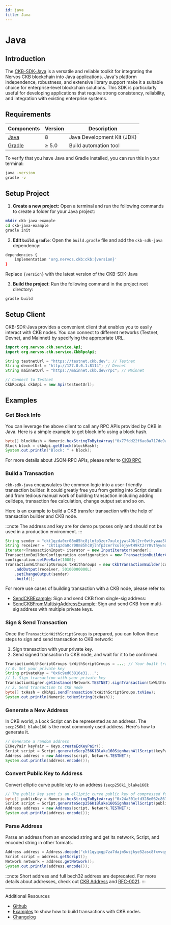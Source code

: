 ```yaml
---
id: java
title: Java
---
```



# Java

## Introduction

The [CKB-SDK-Java](https://github.com/nervosnetwork/ckb-sdk-java) is a versatile and reliable toolkit for integrating the Nervos CKB blockchain into Java applications. Java's platform independence, robustness, and extensive library support make it a suitable choice for enterprise-level blockchain solutions. This SDK is particularly useful for developing applications that require strong consistency, reliability, and integration with existing enterprise systems.

## Requirements

| Components                                                                  | Version  | Description                |
| --------------------------------------------------------------------------- | -------- | -------------------------- |
| [Java](https://www.oracle.com/java/technologies/javase-jdk8-downloads.html) | 8        | Java Development Kit (JDK) |
| [Gradle](https://gradle.org/install/)                                       | &ge; 5.0 | Build automation tool      |

To verify that you have Java and Gradle installed, you can run this in your terminal:

```bash
java -version
gradle -v
```

## Setup Project

1. **Create a new project:** Open a terminal and run the following commands to create a folder for your Java project:

```bash
mkdir ckb-java-example
cd ckb-java-example
gradle init
```

2. **Edit `build.gradle`**: Open the `build.gradle` file and add the `ckb-sdk-java` dependency:

```bash title='build.gradle'
dependencies {
    implementation 'org.nervos.ckb:ckb:{version}'
}
```

Replace `{version}` with the latest version of the CKB-SDK-Java

3. **Build the project**: Run the following command in the project root directory:

```bash
gradle build
```

## Setup Client

CKB-SDK-Java provides a convenient client that enables you to easily interact with CKB nodes. You can connect to different networks (Testnet, Devnet, and Mainnet) by specifying the appropriate URL.

```java
import org.nervos.ckb.service.Api;
import org.nervos.ckb.service.CkbRpcApi;

String testnetUrl = "https://testnet.ckb.dev"; // Testnet
String devnetUrl = "http://127.0.0.1:8114"; // Devnet
String mainnetUrl = "https://mainnet.ckb.dev/rpc"; // Mainnet

// Connect to Testnet
CkbRpcApi ckbApi = new Api(testnetUrl);
```

## Examples

### Get Block Info

You can leverage the above client to call any RPC APIs provided by CKB in Java. Here is a simple example to get block info using a block hash.

```java
byte[] blockHash = Numeric.hexStringToByteArray("0x77fdd22f6ae8a717de9ae2b128834e9b2a1424378b5fc95606ba017aab5fed75");
Block block = ckbApi.getBlock(blockHash);
System.out.println("Block: " + block);
```

For more details about JSON-RPC APIs, please refer to [CKB RPC](https://github.com/nervosnetwork/ckb/blob/develop/rpc/README.md)

### Build a Transaction

`ckb-sdk-java` encapsulates the common logic into a user-friendly transaction builder. It could greatly free you from getting into Script details and from tedious manual work of building transaction including adding celldeps, transaction fee calculation, change output set and so on.

Here is an example to build a CKB transfer transaction with the help of transaction builder and CKB node.

:::note
The address and key are for demo purposes only and should not be used in a production environment.
:::

```java
String sender = "ckt1qzda0cr08m85hc8jlnfp3zer7xulejywt49kt2rr0vthywaa50xwsq2qf8keemy2p5uu0g0gn8cd4ju23s5269qk8rg4r";
String receiver = "ckt1qzda0cr08m85hc8jlnfp3zer7xulejywt49kt2rr0vthywaa50xwsqg958atl2zdh8jn3ch8lc72nt0cf864ecqdxm9zf";
Iterator<TransactionInput> iterator = new InputIterator(sender);
TransactionBuilderConfiguration configuration = new TransactionBuilderConfiguration(Network.TESTNET);
configuration.setFeeRate(1000);
TransactionWithScriptGroups txWithGroups = new CkbTransactionBuilder(configuration, iterator)
    .addOutput(receiver, 50100000000L)
    .setChangeOutput(sender)
    .build();
```

For more use cases of building transaction with a CKB node, please refer to:

- [SendCKBExample](https://github.com/nervosnetwork/ckb-sdk-java/blob/master/example/src/main/java/org/nervos/ckb/example/SendCkbExample.java): Sign and send CKB from single-sig address:
- [SendCKBFromMultisigAddressExample](https://github.com/nervosnetwork/ckb-sdk-java/blob/master/example/src/main/java/org/nervos/ckb/example/SendCkbMultisigExample.java): Sign and send CKB from multi-sig address with multiple private keys.

### Sign & Send Transaction

Once the `TransactionWithScriptGroups` is prepared, you can follow these steps to sign and send transaction to CKB network:

1. Sign transaction with your private key.
2. Send signed transaction to CKB node, and wait for it to be confirmed.

```java
TransactionWithScriptGroups txWithScriptGroups = ...; // Your built transaction
// 0. Set your private key
String privateKey = "0x6c9ed03816e31...";
// 1. Sign transaction with your private key
TransactionSigner.getInstance(Network.TESTNET).signTransaction(txWithScriptGroups, privateKey);
// 2. Send transaction to CKB node
byte[] txHash = ckbApi.sendTransaction(txWithScriptGroups.txView);
System.out.println(Numeric.toHexString(txHash));
```

### Generate a New Address

In CKB world, a <Tooltip>Lock Script</Tooltip> can be represented as an address. The `secp256k1_blake160` is the most commonly used address. Here's how to generate it.

```java
// Generate a random address
ECKeyPair keyPair = Keys.createEcKeyPair();
Script script = Script.generateSecp256K1Blake160SignhashAllScript(keyPair));
Address address = new Address(script, Network.TESTNET);
System.out.println(address.encode());
```

### Convert Public Key to Address

Convert elliptic curve public key to an address (`secp256k1_blake160`):

```java
// The public key sent is an elliptic curve public key of compressed format - a 65-length hex (not include hex prefix 0x).
byte[] publicKey = Numeric.hexStringToByteArray("0x24a501efd328e062c8675f2365970728c859c592beeefd6be8ead3d901330bc01");
Script script = Script.generateSecp256K1Blake160SignhashAllScript(publicKey);
Address address = new Address(script, Network.TESTNET);
System.out.println(address.encode());
```

### Parse Address

Parse an address from an encoded string and get its network, Script, and encoded string in other formats.

```java
Address address = Address.decode("ckt1qyqxgp7za7dajm5wzjkye52asc8fxvvqy9eqlhp82g");
Script script = address.getScript();
Network network = address.getNetwork();
System.out.println(address.encode());
```

:::note
Short address and full bech32 address are deprecated. For more details about addresses, check out [CKB Address](/docs/tech-explanation/ckb-address) and [RFC-0021](https://github.com/nervosnetwork/rfcs/blob/master/rfcs/0021-ckb-address-format/0021-ckb-address-format.md).
:::

---

Additional Resources

- [Github](https://github.com/nervosnetwork/ckb-sdk-java)
- [Examples](https://github.com/nervosnetwork/ckb-sdk-java/blob/master/example/src/main/java/org/nervos/ckb/example) to show how to build transactions with CKB nodes.
- [Changelog](https://github.com/nervosnetwork/ckb-sdk-java/blob/master/CHANGELOG.md)
